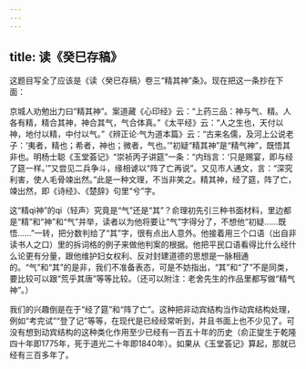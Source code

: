 ```yaml
---
---
---
```

title: 读《癸巳存稿》
---




这题目写全了应该是《读〈癸巳存稿〉卷三“精其神”条》。现在把这一条抄在下面：

京城人劝勉出力曰“精其神”。案道藏《心印经》云：“上药三品：神与气、精。人各有精，精合其神，神合其气，气合体真。”《太平经》云：“人之生也，天付以神，地付以精，中付以气。”《辨正论·气为道本篇》云：“古来名儒，及河上公说老子：‘夷者，精也；希者，神也；微者，气也。’”初疑“精其神”是“精气神”，既悟其非也。明杨士聪《玉堂荟记》“崇祯丙子讲筵”一条：“内珰言：‘只是赐宴，即与经了筵一样。’”又尝见二兵争斗，缘相谑以“阵了亡再说”。又见市人通文，言：“深究利害，使人毛骨竦出然。”此是一种文理，不当非笑之。精其神，经了筵，阵了亡，竦出然，即《诗经》、《楚辞》句里“兮”字。

这“精qi神”的qi（轻声）究竟是“气”还是“其”？俞理初先引三种书面材料，里边都是“精”和“神”和“气”并举，读者以为他将要让“气”字得分了，不想他“初疑……既悟……”一转，把分数判给了“其”字，很有点出人意外。他接着用三个口语（出自非读书人之口）里的拆词格的例子来做他判案的根据。他把平民口语看得比什么经什么论更有分量，跟他维护妇女权利、反对封建道德的思想是一脉相通的。“气”和“其”的是非，我们不准备表态，可是不妨指出，“其”和“了”不是同类，要比较可以跟“荒乎其唐”等等比较。（还可以附注：老舍先生的作品里都写做“精气神”。）

我们的兴趣倒是在于“经了筵”和“阵了亡”。这种把非动宾结构当作动宾结构处理，例如“考完试”“登了记”等等，在现代是已经经常听到，并且书面上也不少见了。可没有想到动宾结构的这种类化作用至少已经有一百五十年的历史（俞正燮生于乾隆四十年即1775年，死于道光二十年即1840年）。如果从《玉堂荟记》算起，那就已经有三百多年了。